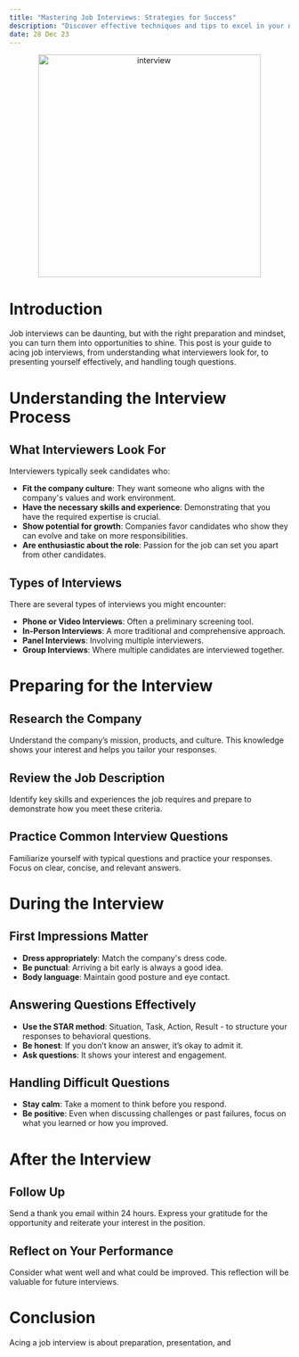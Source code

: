 ```yaml
---
title: "Mastering Job Interviews: Strategies for Success"
description: "Discover effective techniques and tips to excel in your next job interview. Learn how to prepare, present yourself, and leave a lasting impression."
date: 28 Dec 23
---
```


<center>
  <img src="/images/interview.png" alt="interview" width="400" />
</center>

# Introduction

Job interviews can be daunting, but with the right preparation and mindset, you can turn them into opportunities to shine. This post is your guide to acing job interviews, from understanding what interviewers look for, to presenting yourself effectively, and handling tough questions.

# Understanding the Interview Process

## What Interviewers Look For

Interviewers typically seek candidates who:

- **Fit the company culture**: They want someone who aligns with the company's values and work environment.
- **Have the necessary skills and experience**: Demonstrating that you have the required expertise is crucial.
- **Show potential for growth**: Companies favor candidates who show they can evolve and take on more responsibilities.
- **Are enthusiastic about the role**: Passion for the job can set you apart from other candidates.

## Types of Interviews

There are several types of interviews you might encounter:

- **Phone or Video Interviews**: Often a preliminary screening tool.
- **In-Person Interviews**: A more traditional and comprehensive approach.
- **Panel Interviews**: Involving multiple interviewers.
- **Group Interviews**: Where multiple candidates are interviewed together.

# Preparing for the Interview

## Research the Company

Understand the company’s mission, products, and culture. This knowledge shows your interest and helps you tailor your responses.

## Review the Job Description

Identify key skills and experiences the job requires and prepare to demonstrate how you meet these criteria.

## Practice Common Interview Questions

Familiarize yourself with typical questions and practice your responses. Focus on clear, concise, and relevant answers.

# During the Interview

## First Impressions Matter

- **Dress appropriately**: Match the company's dress code.
- **Be punctual**: Arriving a bit early is always a good idea.
- **Body language**: Maintain good posture and eye contact.

## Answering Questions Effectively

- **Use the STAR method**: Situation, Task, Action, Result - to structure your responses to behavioral questions.
- **Be honest**: If you don’t know an answer, it’s okay to admit it.
- **Ask questions**: It shows your interest and engagement.

## Handling Difficult Questions

- **Stay calm**: Take a moment to think before you respond.
- **Be positive**: Even when discussing challenges or past failures, focus on what you learned or how you improved.

# After the Interview

## Follow Up

Send a thank you email within 24 hours. Express your gratitude for the opportunity and reiterate your interest in the position.

## Reflect on Your Performance

Consider what went well and what could be improved. This reflection will be valuable for future interviews.

# Conclusion

Acing a job interview is about preparation, presentation, and 
